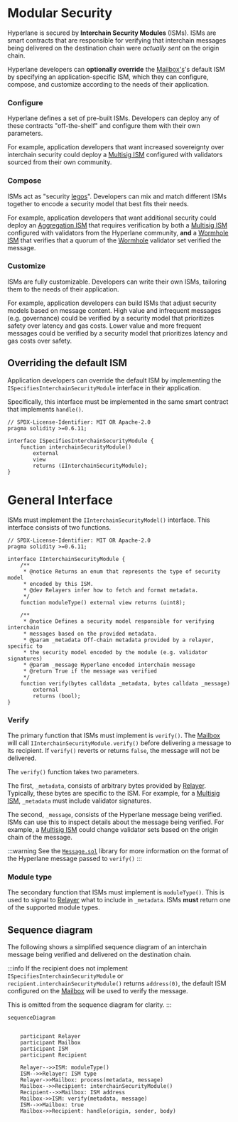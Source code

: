 # Modular Security

Hyperlane is secured by **Interchain Security Modules** (ISMs). ISMs are smart contracts that are responsible for verifying that interchain messages being delivered on the destination chain were _actually sent_ on the origin chain.

Hyperlane developers can **optionally** **override** the [Mailbox's](../mailbox.mdx)'s default ISM by specifying an application-specific ISM, which they can configure, compose, and customize according to the needs of their application.

### Configure

Hyperlane defines a set of pre-built ISMs. Developers can deploy any of these contracts "off-the-shelf" and configure them with their own parameters.

For example, application developers that want increased sovereignty over interchain security could deploy a [Multisig ISM](multisig-ISM.mdx) configured with validators sourced from their own community.

### Compose

ISMs act as "security [legos](https://en.wikipedia.org/wiki/Lego)". Developers can mix and match different ISMs together to encode a security model that best fits their needs.

For example, application developers that want additional security could deploy an [Aggregation ISM](aggregation-ISM.mdx) that requires verification by both a [Multisig ISM](multisig-ISM.mdx) configured with validators from the Hyperlane community, **and** a [Wormhole ISM](wormhole-ISM.mdx) that verifies that a quorum of the [Wormhole](https://wormhole.com/) validator set verified the message.

### Customize

ISMs are fully customizable. Developers can write their own ISMs, tailoring them to the needs of their application.

For example, application developers can build ISMs that adjust security models based on message content. High value and infrequent messages (e.g. governance) could be verified by a security model that prioritizes safety over latency and gas costs. Lower value and more frequent messages could be verified by a security model that prioritizes latency and gas costs over safety.

## Overriding the default ISM

Application developers can override the default ISM by implementing the `ISpecifiesInterchainSecurityModule` interface in their application.

Specifically, this interface must be implemented in the same smart contract that implements `handle()`.

```solidity
// SPDX-License-Identifier: MIT OR Apache-2.0
pragma solidity >=0.6.11;

interface ISpecifiesInterchainSecurityModule {
    function interchainSecurityModule()
        external
        view
        returns (IInterchainSecurityModule);
}
```

# General Interface

ISMs must implement the `IInterchainSecurityModel()` interface. This interface consists of two functions.

```solidity
// SPDX-License-Identifier: MIT OR Apache-2.0
pragma solidity >=0.6.11;

interface IInterchainSecurityModule {
    /**
     * @notice Returns an enum that represents the type of security model
     * encoded by this ISM.
     * @dev Relayers infer how to fetch and format metadata.
     */
    function moduleType() external view returns (uint8);

    /**
     * @notice Defines a security model responsible for verifying interchain
     * messages based on the provided metadata.
     * @param _metadata Off-chain metadata provided by a relayer, specific to
     * the security model encoded by the module (e.g. validator signatures)
     * @param _message Hyperlane encoded interchain message
     * @return True if the message was verified
     */
    function verify(bytes calldata _metadata, bytes calldata _message)
        external
        returns (bool);
}
```

### Verify

The primary function that ISMs must implement is `verify()`. The [Mailbox](../mailbox.mdx) will call `IInterchainSecurityModule.verify()` before delivering a message to its recipient. If `verify()` reverts or returns `false`, the message will not be delivered.

The `verify()` function takes two parameters.

The first, `_metadata`, consists of arbitrary bytes provided by [Relayer](../agents/relayer.mdx). Typically, these bytes are specific to the ISM. For example, for a [Multisig ISM](multisig-ISM.mdx), `_metadata` must include validator signatures.

The second, `_message`, consists of the Hyperlane message being verified. ISMs can use this to inspect details about the message being verified. For example, a [Multisig ISM](multisig-ISM.mdx) could change validator sets based on the origin chain of the message.

:::warning
See the [`Message.sol`](https://github.com/hyperlane-xyz/hyperlane-monorepo/blob/main/solidity/contracts/libs/Message.sol) library for more information on the format of the Hyperlane message passed to `verify()`
:::

### Module type

The secondary function that ISMs must implement is `moduleType()`. This is used to signal to [Relayer](../agents/relayer.mdx) what to include in `_metadata`. ISMs **must** return one of the supported module types.

## Sequence diagram

The following shows a simplified sequence diagram of an interchain message being verified and delivered on the destination chain.

:::info
If the recipient does not implement `ISpecifiesInterchainSecurityModule` or `recipient.interchainSecurityModule()` returns `address(0)`, the default ISM configured on the [Mailbox](../mailbox.mdx) will be used to verify the message.

This is omitted from the sequence diagram for clarity.
:::

```mermaid
sequenceDiagram


    participant Relayer
    participant Mailbox
    participant ISM
    participant Recipient

    Relayer-->>ISM: moduleType()
    ISM-->>Relayer: ISM type
    Relayer->>Mailbox: process(metadata, message)
    Mailbox-->>Recipient: interchainSecurityModule()
    Recipient-->>Mailbox: ISM address
    Mailbox->>ISM: verify(metadata, message)
    ISM-->>Mailbox: true
    Mailbox->>Recipient: handle(origin, sender, body)

```
